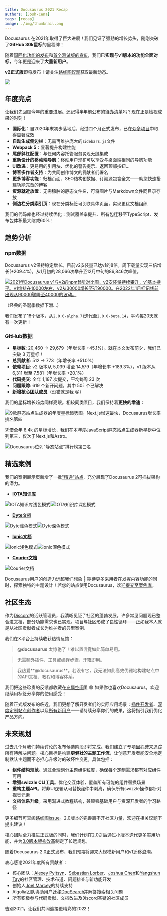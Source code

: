 ```yaml
---
title: Docusaurus 2021 Recap
authors: [Josh-Cena]
tags: [recap]
image: ./img/thumbnail.png
---
```


Docusaurus 在2021年取得了巨大进展！我们见证了强劲的增长势头，刚刚突破了**GitHub 30k星标**的里程碑！

随着[国际化功能的发布](/blog/2021/03-09-releasing-docusaurus-i18n.mdx)和[首个测试版的宣布](/blog/2021/05-12-announcing-docusaurus-two-beta/index.mdx)，我们已**实现与v1版本的功能全面对标**，今年更是迎来了**大量新用户**。

**v2正式版**即将发布！请关注[路线图议题](https://github.com/facebook/docusaurus/issues/6113)获取最新动态。

![](./img/thumbnail.png)

<!--truncate-->

## 年度亮点

让我们先回顾今年的重要进展。还记得半年前公布的[待办清单](/blog/2021/05-12-announcing-docusaurus-two-beta/index.mdx#whats-next)吗？现在正是检视成果的时刻！

- **国际化**：自2020年末初步落地后，经过四个月正式发布，已在[众多项目](/showcase?tags=i18n)中取得显著成效
- **自动生成侧边栏**：无需再维护庞大的`sidebars.js`文件
- **Webpack 5**：显著提升构建性能
- **尾部斜杠配置**：与任何内容托管服务实现无缝集成
- **重新设计的移动端导航**：移动用户现在可以享受与桌面端相同的导航功能
- **UI改进**：更易用的引用块、优化的警告提示、返回顶部按钮...
- **博客多作者支持**：为共同创作博文的贡献者们署名
- **更多博客功能**：归档页面、SEO结构化数据、订阅源包含全文——助您快速搭建功能完备的博客
- **资源就近放置**：无需臃肿的静态文件夹，可将图片与Markdown文件同目录存放
- **侧边栏分类索引页**：现在分类标签可关联具体页面，实现更优文档组织

我们的代码库也经过持续优化：测试覆盖率提升、所有包迁移至TypeScript、发布包体积最大缩减60%！

## 趋势分析

### npm数据

Docusaurus v2保持稳定增长。目前v2安装量已达v1的8倍。周下载量实现三倍增长(+209.4%)，从1月初的28,066次攀升至12月中旬的86,846次峰值。

[![2021年Docusaurus v1与v2的npm趋势对比图。v2安装量持续攀升，v1基本持平。v1维持在10000左右，v2从30000增长至近90000。在2022年1月标记线前出现从90000骤降至40000的波动。](./img/npm-trend.png)](https://www.npmtrends.com/docusaurus-vs-@docusaurus/core)

（经典的圣诞季数据下滑...）

我们发布了18个版本，从`2.0.0-alpha.71`迭代至`2.0.0-beta.14`，平均每20天就有一次更新！

### GitHub数据

- **星标数**: 20,460 → 29,679（年增长率 +45.1%）。就在本文发布前夕，我们已突破 3 万星标！
- **总贡献者**: 512 → 773（年增长率 +51.0%）
- **依赖项目**: v2 版本从 5,039 增至 14,579（年增长率 +189.3%），v1 版本从 6,311 增至 7,581（年增长率 +20.1%）
- **代码提交**: 全年 1,187 次提交，平均每周 23 次
- **问题跟踪**: 619 个新开问题，其中 505 个已解决
- [**新增核心团队成员**](https://github.com/Josh-Cena)（没错就是我 😝）

我们的星标增长趋势同样亮眼。相较同类项目，我们保持着**更快的增速**：

![9款静态站点生成器的年度星标趋势图。Next.js增速最快，Docusaurus增长率排名第四](./img/star-history.png)

凭借全年 8.4k 的星标增长，我们在本年度[JavaScript静态站点生成器新星榜](https://risingstars.js.org/2021/en#section-ssg)中位列第三，仅次于Next.js和Astro。

![Docusaurus位列"静态站点"排行榜第三名](./img/rising-stars.png)

## 精选案例

我们的案例展示页新增了一批["精选"站点](/showcase?tags=favorite)，充分展现了Docusaurus 2可插拔架构的潜力。

- [**IOTA知识库**](https://wiki.iota.org/)

![IOTA知识库浅色模式](./img/iota-light.png#gh-light-mode-only)![IOTA知识库深色模式](./img/iota-dark.png#gh-dark-mode-only)

- [**Dyte文档**](https://docs.dyte.io/docs/home/introduction/)

![Dyte浅色模式](./img/dyte-light.png#gh-light-mode-only)![Dyte深色模式](./img/dyte-dark.png#gh-dark-mode-only)

- [**Ionic文档**](https://ionicframework.com/docs)

![Ionic浅色模式](./img/ionic-light.png#gh-light-mode-only)![Ionic深色模式](./img/ionic-dark.png#gh-dark-mode-only)

- [**Courier文档**](https://www.courier.com/docs/)

![Courier文档](./img/courier.png)

Docusaurus用户的创造力远超我们想象 🤩 期待更多采用者在发挥内容功能的同时，探索独特的主题设计！若您的站点使用Docusaurus，欢迎[提交至案例库](https://github.com/facebook/docusaurus/edit/main/website/src/data/users.tsx)。

## 社区生态

作为[Discord](https://discord.gg/docusaurus)的活跃管理员，我清晰见证了社区的蓬勃发展。许多常见问题现已整合进文档，部分功能需求也已实现。项目与社区形成了良性循环——正如我本人就是从社区贡献者成长为维护者的典型案例。

我们在X平台上持续收获热情反馈：

> **@docusaurus** 太惊艳了！难以置信竟如此简单易用。

> 无需额外插件、工具或编译步骤，开箱即用。

> 我热爱**@docusaurus**。若没有它，我无法如此高效优雅地构建站点中的API文档、教程和博客体系。

我们把这些珍贵的反馈都收藏在[专属空间](https://x.com/sebastienlorber/timelines/1392048416872706049)里 😄 如果你也喜欢Docusaurus，欢迎继续用标签分享你的使用感受！

随着正式版发布的临近，我们更想了解开发者们的实际应用场景：[插件开发者](https://github.com/facebook/docusaurus/discussions/4025)、[深度定制站点创作者](https://github.com/facebook/docusaurus/discussions/5468)以及[所有新用户](https://github.com/facebook/docusaurus/discussions/4610)——请持续分享你们的成果，这将指引我们优化产品方向。

## 未来规划

过去几个月我们持续讨论的发布候选阶段即将完成。我们建立了专项[里程碑](https://github.com/facebook/docusaurus/milestone/15)来追踪所有待解决问题。核心目标是构建**更健壮的主题工作流**，让创意开发者能安全地定制默认主题而不必担心升级时的破坏性变更。具体包括：

- **组件结构规范**。通过合理划分主题组件粒度，确保每个定制需求都有对应组件可用  
- **增强swizzle CLI工具**。优化交互体验，覆盖所有可能的组件替换场景  
- **重构主题API**。将非UI逻辑从可替换组件中剥离，确保所有swizzle操作都针对视觉元素  
- **文档体系升级**。采用渐进式教程结构，兼顾零基础用户与资深开发者的学习路径

更多细节可查阅[路线图issue](https://github.com/facebook/docusaurus/issues/6113)。2.0版本的完善离不开社区力量，欢迎在相关议题下提出建议！

核心团队全力推进正式版的同时，我们计划在2.0之后通过小版本迭代更多实用功能，并为[3.0版本架构改革](https://github.com/facebook/docusaurus/milestone/16)制定了长远规划。

随着Docusaurus 2.0正式发布，我们预期将迎来大规模新用户和v1迁移浪潮。

衷心感谢2021年度所有贡献者：

- 核心团队：[Alexey Pyltsyn](https://github.com/lex111)、[Sébastien Lorber](https://github.com/slorber)、[Joshua Chen](https://github.com/Josh-Cena)和[Yangshun Tay](https://github.com/yangshun)的社区管理、技术布道、问题排查与新功能开发  
- 创始人[Joel Marcey](https://github.com/JoelMarcey)的持续支持  
- Algolia团队协助用户[迁移DocSearch](/blog/2021/11-21-algolia-docsearch-migration/index.mdx)并解答搜索相关问题  
- 所有积极参与代码贡献、文档改进及Discord答疑的社区成员

告别2021，让我们共同迎接更精彩的2022！